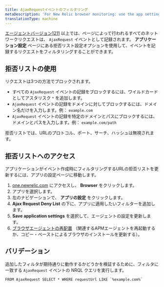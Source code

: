 ```yaml
---
title: AjaxRequestイベントのフィルタリング
metaDescription: 'For New Relic browser monitoring: use the app settings page to filter which network calls are recorded as AjaxRequest events.'
translationType: machine
---
```


[エージェントバージョン1211](https://docs.newrelic.com/docs/release-notes/new-relic-browser-release-notes/browser-agent-release-notes/) 以上では、ページによって行われるすべてのネットワークリクエストは、 `AjaxRequest` イベントとして記録されます。 **アプリケーション設定** ページにある拒否リスト設定オプションを使用して、イベントを記録するリクエストをフィルタリングすることができます。

## 拒否リストの使用

リクエストは3つの方法でブロックされます。

* すべての `AjaxRequest` イベントの記録をブロックするには、ワイルドカードとしてアスタリスク `*` を追加します。
* `AjaxRequest` イベントの記録をドメインに対してブロックするには、ドメイン名だけを入力します。例： `example.com`
* `AjaxRequest` イベントの記録を特定のドメインとパスにブロックするには、ドメインとパスを入力します。例： `example.com/path`

拒否リストでは、URLのプロトコル、ポート、サーチ、ハッシュは無視されます。

## 拒否リストへのアクセス

アプリケーションがイベント作成時にフィルタリングするURLの拒否リストを更新するには、アプリの設定ページに移動します。

1. [one.newrelic.com](http://one.newrelic.com) にアクセスし、 **Browser** をクリックします。
2. アプリを選択します。
3. 左のナビゲーションで、 **アプリの設定** をクリックします。
4. **Ajax Request Deny List** の下に、アプリに適用したいフィルターを追加します。
5. **Save application settings** を選択して、エージェントの設定を更新します。
6. [ブラウザエージェントの再配置](/docs/browser/new-relic-browser/installation/upgrade-browser-agent) （関連するAPMエージェントを再起動するか、コピー・ペーストによるブラウザのインストールを更新する）。

## バリデーション

追加したフィルタが期待通りに動作するかどうかを検証するために、フィルタに一致する `AjaxRequest` イベントの NRQL クエリを実行します。

```
FROM AjaxRequest SELECT * WHERE requestUrl LIKE `%example.com%`
```